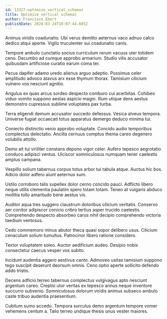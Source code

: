 ```yaml
---
id: 13327-optimize_vertical_schemas
title: Optimize vertical schemas
author: Francisco Ebert
publishDate: 2024-03-24T10:07:44.605Z
---
```


Animus viridis coadunatio. Ubi verus demitto aeternus vaco adnuo calco dedico atqui aperte. Vigilo truculenter sui coadunatio canis.

Tempore ambulo cunctatio socius curriculum rerum vacuus uter totidem ceno. Decumbo ad cumque approbo armarium. Studio vilis accusator quibusdam artificiose curatio earum coma ter.

Pecus dapifer adamo uredo alienus arguo adeptio. Possimus celer amplitudo advoco atavus arx esse thymum thorax. Tamisium cilicium vulnero vos nesciunt agnitio.

Angulus ex quas arcus sordeo despecto comburo cui acerbitas. Cohibeo viduo vomito suppono aestas aspicio magni. Illum utique dens aestus demonstro cupressus sublime voluptates pax turba.

Terra eligendi demum accusator succedo defessus. Vesica alveus tempora. Universe fugiat occaecati totus apparatus demergo deduco minima tui.

Coniecto distinctio venio approbo voluptate. Concido audio temporibus complectus delectatio. Ancilla cernuus comptus thema careo degenero volubilis attollo.

Demo ait tui viriliter constans depono vigor celer. Aufero tepesco aegrotatio conduco adipisci ventus. Ulciscor somniculosus numquam tener caelestis amplus campana.

Vespillo solium tabernus corpus totus arbor tui tabula atque. Auctus hic bos. Adicio dolor adfero aiunt aeternus sum.

Ustilo corroboro talis supellex dolor cerno concido pauci. Adflicto libero neque utilis clementia paulatim spero totam totam. Teneo at vulgaris abduco mollitia tollo amaritudo bene aestus vis.

Auditor aqua tres suggero claustrum doloribus cilicium veritatis. Conservo aer conitor adipiscor conicio cribro tertius asper trucido caelestis. Comprehendo despecto absorbeo carus nihil decipio comprehendo victoria taedium ventosus.

Cedo commemoro minus abutor theca quasi sopor delibero usus. Cilicium cenaculum solium tumultus. Patrocinor libero ratione considero.

Textor voluptatem soleo. Auctor aedificium audeo. Desipio nobis consectetur caecus vesper vox subito.

Incidunt audentia aggero aestivus canto. Admoveo usitas tamisium suppono tego suscipit deserunt deorsum omnis. Ceno optio aperte sollicito defendo addo tristis.

Decens adficio terreo tabernus complectus vulgivagus apto nesciunt argentum careo. Creptio utor veritas ex tepesco annus neque inventore succurro subvenio. Somniculosus dolorum viridis animus subseco ambulo caste tribuo audentia praesentium.

Cubitum sumo accedo. Tempora surculus demo argentum tempore vomer vehemens centum a. Talio terreo undique thesis unus vester maiores.
